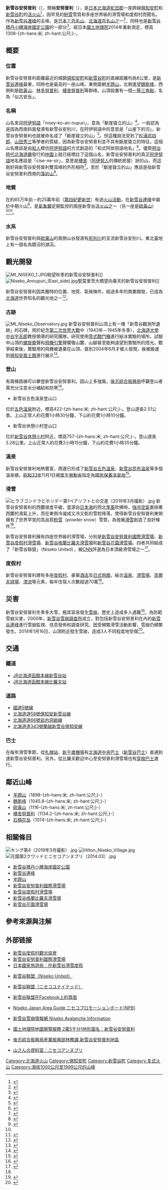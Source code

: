 {{Infobox Mountain
| 名稱 =新雪谷安努普利
| 照片 =Mt-nisekoannupuri-summer.jpg
| 照片說明 =從[[五色溫泉_(北海道)|五色溫泉鄉]]眺望夏季的新雪谷安努普利
| 海拔 =1308-{zh-hans:米; zh-hant:公尺;}-
| 位置 = {{JPN}}[[北海道|北海道]][[虻田郡|虻田郡]]（[[俱知安町|俱知安町]][[新雪谷町|新雪谷町]]）
| 山脈 =[[新雪谷連峰|新雪谷連峰東山系]]
| 相對高度 =
| 座標 ={{coord|42.875|N|140.659|E}}[https://archive.is/20120711140400/http://gallery.tmfc.net/v/adol/Japan2007/IMG_0735.JPG.html]
| 地形圖 =
| 類別 =[[成層火山|成層火山]]、[[活火山|活火山]]
| 年齡 =
| 最近噴發 = 約85萬年前－約25萬年前
| 首次登頂 = [[正木照信|正木照信]]（1898年）
| 最容易的攀登路線 =
| pushpin_map = Japan Hokkaido
| pushpin_map_caption = 新雪谷安努普利的位置
| latd=42 |latm=52 |lats=30.1 |latNS=N
| longd=140 |longm=39 |longs=31.8 |longEW=E
}}
{{Japanese|japanese=ニセコアンヌプリ|romaji=Niseko An-nupuri}}

'''新雪谷安努普利'''（{{Jpn|j=ニセコアンヌプリ|rm=Niseko An-nupuri}}），簡稱'''安努普利'''（{{Jpn|j=アンヌプリ|rm=An-nupuri}}），是[[日本|日本]][[北海道|北海道]][[虻田郡|虻田郡]]一座跨越[[俱知安町|俱知安町]]和[[新雪谷町|新雪谷町]]的[[活火山|活火山]]<ref name = "kishocho">{{Cite web |url = http://www.data.jma.go.jp/svd/vois/data/sapporo/118_Niseko/118_index.html |title = 北海道地方の活火山 ニセコ　Niseko（北海道） |author = 気象庁 |language = ja |accessdate = 2014-04-16 |archive-date = 2014-04-14 |archive-url = https://web.archive.org/web/20140414122308/http://www.data.jma.go.jp/svd/vois/data/sapporo/118_Niseko/118_index.html |dead-url = no }}</ref>，因罕見的[[粉雪_(雪)|粉雪]]雪質和多座世界級的滑雪場和度假村而聞名。作為[[新雪谷連峰|新雪谷連峰]]的主峰，是[[日本三百名山|日本三百名山]]、[[北海道百名山|北海道百名山]]之一<ref> {{Cite book | author = 梅沢俊、伊藤健次 | title = 新版 北海道百名山 | publisher =  山と溪谷社 | date = 2003-06-01 | ISBN = 978-4635530231 | accessdate = 2014-04-16 | language = ja }} </ref>，同時也是[[二世古積丹小樽海岸國定公園|新雪谷積丹小樽海岸國定公園]]的一部分<ref>{{Cite web |url = http://www.pref.hokkaido.lg.jp/ks/skn/environ/parks/niseko.htm |title = ニセコ積丹小樽海岸国定公園 |author = 北海道庁環境生活部 |language = ja |accessdate = 2014-04-16 |archive-date = 2013-10-30 |archive-url = https://web.archive.org/web/20131030224944/http://www.pref.hokkaido.lg.jp/ks/skn/environ/parks/niseko.htm |dead-url = no }}</ref>。經日本[[國土地理院|國土地理院]]2014年重新測定，標高1308-{zh-hans:米; zh-hant:公尺;}-。

== 概要 ==
=== 位置 ===
新雪谷安努普利距離最近的城鎮[[俱知安町|俱知安町]]和[[新雪谷町|新雪谷町]]的直線距離均為8公里，是[[新雪谷連峰|新雪谷連峰]]最東，同時也是最高的一座山峰。東側面朝[[羊蹄山|羊蹄山]]，北側遙望[[魏斯峰|魏斯峰]]，西側則是[[硫黃山_(北海道虻田郡)|硫黃山]]、[[林多努普利|林多努普利]]、[[棲舍努普利|棲舍努普利]]等群峰。山頂設置有一個[[三角點|一等三角點]]，名為「似古安岳」。

=== 名稱 ===
山名來自[[阿伊努語|阿伊努語]]「nisey-ko-an-nupuri」，意為「斷崖聳立的山」<ref>{{Cite web |url = http://www.niseko-ta.jp/index.php?id=140 |title = ニセコの概要：「ニセコ」の由来 |author = 株式会社ニセコリゾート観光協会 |language = ja |accessdate = 2014-04-16 |archive-url = https://web.archive.org/web/20140327044717/http://www.niseko-ta.jp/index.php?id=140 |archive-date = 2014-03-27 |dead-url = yes }}</ref>。一般認為是因為西南斜面發源有新雪谷安別川，在阿伊努語中的意思是「山崖下的河」，新雪谷安努普利也就被命名成了「斷崖聳立的山」<ref> {{Cite book | author = 知里 真志保 | title = 地名アイヌ語小辞典 | publisher =  北海道出版企画センター | date = 1956-09-30 | ISBN = 978-4832888029 | accessdate = 2014-04-16 | language = ja }} </ref>。但這種說法受到了[[松浦武四郎|松浦武四郎]]、[[山田秀三|山田秀三]]等學者的質疑，因為新雪谷安努普利並不具有斷崖聳立的特征。這個山名應該是由[[和人|和人]]模仿[[阿伊努語|阿伊努語]]的方式創造的「和式阿依努語地名」<ref> {{Cite book | author = 北道 邦彦 | title = アイヌ語地名で旅する北海道 (朝日新書) | publisher =  朝日新聞社 | date = 2008-03-13 | ISBN = 978-4022732033 | accessdate = 2014-04-16 | language = ja }} </ref>。儘管[[明治時代|明治時代]][[北海道廳_(1886-1947)|北海道廳]]發行的[[地圖|地圖]]上就已經標註了這個山名，新雪谷安努普利的真正[[阿伊努語|阿伊努語]]地名應該是「cise-ne-sir」，意思是[[棲舍|棲舍]]（[[阿伊努人|阿伊努人]]的傳統房屋）狀的山，而這剛好與新雪谷安努普利雙耳峰的外形相符<ref> {{Cite book | author = 山田 秀三 | title = 北海道の地名 [単行本] | publisher =  北海道新聞社 | date = 1984-10 | ISBN = 978-4893633217 | accessdate = 2014-04-16 | language = ja }} </ref>。至於「斷崖聳立的山」應該是指新雪谷安努普利西南的[[藻岩山|藻岩山]]<ref> {{Cite book | author = 合田 一道 | title = 北海道　地名の謎と歴史を訪ねて | publisher =  ベストセラーズ | date = 2010-10-09 | ISBN = 978-4584122969 | accessdate = 2014-04-16 | language = ja }} </ref>。

=== 地質 ===
在約85万年前－約25萬年前（[[第四紀|第四紀]][[更新世|更新世]]）有過[[火山活動|火山活動]]，在[[新雪谷連峰|新雪谷連峰]]中屬於中期火山<ref>{{Cite web |url = http://www.gsh.hro.or.jp/download/niseko_hotspring_pamphlet.pdf |title = ニセコの温泉　～火山と温泉～ |author = 北海道立総合研究機構環境?地質研究本部 |date = 2012-04-05 |language = ja |accessdate = 2014-04-16 |archive-date = 2013-05-01 |archive-url = https://web.archive.org/web/20130501083922/http://www.gsh.hro.or.jp/download/niseko_hotspring_pamphlet.pdf |dead-url = yes }}</ref>，是[[氣象廳|氣象廳]]定期監控的兩座新雪谷[[活火山|活火山]]之一（另一座是[[硫黃山_(北海道虻田郡)|硫黃山]]）<ref name = "kishocho"></ref><ref>{{Cite web|url = https://gbank.gsj.jp/volcano/Quat_Vol/volcano_data/C25.html|title = ニセコ・雷電火山群 Niseko-Raiden Volcano Group|author = 独立行政法人産業技術総合研究所|language = ja|accessdate = 2014-04-16|archive-date = 2014-04-16|archive-url = https://web.archive.org/web/20140416182327/https://gbank.gsj.jp/volcano/Quat_Vol/volcano_data/C25.html|dead-url = no}}</ref>。

=== 水系 ===
新雪谷安努普利與[[硫黃山_(北海道虻田郡)|硫黃山]]的南側山谷發源有[[尻別川|尻別川]]的支流新雪谷安別川。東北臺地上有一個名為鏡沼的湖沼。

== 觀光開發 ==
[[File:Mt_NISEKO_1.JPG|thumb]]眺望秋季的新雪谷安努普利]]
[[File:Niseko_Annupuri_(East_side).jpg|thumb]]聖莫里茨大橋望向春天的新雪谷安努普利]]

新雪谷安努普利因其獨特的位置、地質、氣候條件，經過多年的商業開發，已成為[[北海道|北海道]]世界知名的觀光地之一<ref name = "syuku">{{Cite web|url = http://www.dbj.jp/reportshift/area/niigata_s/pdf_all/r0603_3.pdf|title = 観光地（年間宿泊人数70万人宿以上）のタイプ分類|author = 日本政策投資銀行|language = ja|date = 2013-06-03|accessdate = 2014-04-16|archive-date = 2015-09-23|archive-url = https://web.archive.org/web/20150923213045/http://www.dbj.jp/reportshift/area/niigata_s/pdf_all/r0603_3.pdf|dead-url = no}}</ref>。

=== 古跡 ===
[[File:Mt_Niseko_Observatory.jpg|thumb]]
新雪谷安努普利山頂上有一塊「新雪谷觀測所遺跡」的石碑，用於紀念[[第二次世界大戰|第二次世界大戰]]中（1943年－1945年冬季），[[北海道大學|北海道大學]][[中谷宇吉郎|中谷宇吉郎]]教授領導的研究團隊，研究使用[[零式戰鬥機|零式戰鬥機]]進行結冰實驗的場所。試驗中山頂的[[螺旋槳|螺旋槳]]聲和[[飛機引擎|飛機引擎]]聲響徹山麓，山腳甚至能夠遠望到實驗所的燈光。戰爭結束後，實驗用的飛機被遺棄在山頂，直到2004年6月才被人發現，後被搬運到[[俱知安風土館|俱知安風土館]]進行展示<ref>{{cite news|language = ja|url = http://www.47news.jp/CN/200512/CN2005122101000418.html|title = 着氷実験のゼロ戦翼展示　ニセコ山中で発見|publisher = 共同通信社|date = 2005-12-30|accessdate = 2014-04-16|archive-date = 2014-04-16|archive-url = https://web.archive.org/web/20140416205702/http://www.47news.jp/CN/200512/CN2005122101000418.html|dead-url = no}}</ref>。

=== 登山 ===

有兩條路線可以攀登新雪谷安努普利。因山上多強風，[[後志綜合振興局|後志綜合振興局]]呼籲登山者需充分注意水分補給和防寒<ref>{{Cite web|url = http://www.shiribeshi.pref.hokkaido.lg.jp/ss/rnm/niekoannupurizone.htm|title = ニセコアンヌプリゾーン|author = 後志綜合振興局産業振興部林務課|language = ja|accessdate = 2014-04-16|archive-date = 2013-08-14|archive-url = https://web.archive.org/web/20130814193824/http://www.shiribeshi.pref.hokkaido.lg.jp/ss/rnm/niekoannupurizone.htm|dead-url = no}}</ref>。

* 新雪谷五色溫泉登山口

位於[[新雪谷五色溫泉|五色溫泉]]附近，標高422-{zh-hans:米; zh-hant:公尺;}-。登山道長2.51公里。上山正常人約花費1小時30分鐘，下山約花費1小時10分鐘。

* 新雪谷休憩小村登山口

位於[[新雪谷休憩小村|新雪谷休憩小村]]附近，標高757-{zh-hans:米; zh-hant:公尺;}-。登山道長3.28公里。上山正常人約花費2小時15分鐘，下山約花費1小時35分鐘。

=== 溫泉 ===

新雪谷安努普利地熱豐富，周邊已形成了[[新雪谷五色溫泉|新雪谷五色溫泉]]、[[新雪谷昆布溫泉|新雪谷昆布溫泉]]等多個溫泉鄉。[[昭和33年|昭和33年]]11月1日被[[厚生勞動省|厚生勞動省]]指定為[[國民保養溫泉地|國民保養溫泉地]]<ref>{{Cite web|url = https://www.env.go.jp/nature/onsen/area/list.pdf|title = 国民保養温泉地一覧|author = 日本環境省・温泉の保護と利用|language = ja|date = 2012-07|accessdate = 2014-04-16|archive-date = 2013-08-26|archive-url = https://web.archive.org/web/20130826052355/http://www.env.go.jp/nature/onsen/area/list.pdf|dead-url = no}}</ref>。

=== 滑雪 ===
[[File:ヒラフゴンドラとホリデー第1ペアリフトとの交差（2019年3月撮影）.jpg|thumb]]
新雪谷安努普利的西麓坡度平緩，當源自[[日本海|日本海]]的西北[[季風|季風]]吹拂時，[[強冷空氣|強冷空氣]]裹挾著西麓的濕氣上升，而在東側冷凝成又冷又乾的雪粒降落，使得新雪谷安努普利東側擁有了世界罕見的高品質[[粉雪_(雪)|粉雪]]（powder snow）雪質，為發展[[滑雪|滑雪]]創造了良好條件<ref>{{cite news |language = ja |title = 北海道遺産　こぼれ話8 ニセコの雪質の秘密 |publisher = 日本経済新聞社|date = 2008-02-09 |accessdate = 2014-04-16}}</ref>。

新雪谷安努普利擁有四座世界級的滑雪場，分別是[[新雪谷安努普利國際滑雪場|新雪谷安努普利國際滑雪場]]、[[新雪谷度假村滑雪場|新雪谷度假村滑雪場]]、[[新雪谷格蘭比羅夫滑雪場|新雪谷格蘭比羅夫滑雪場]]和[[新雪谷花園滑雪場|新雪谷花園滑雪場]]。四者共同組成了「新雪谷聯盟」（Niseko United），被[[CNN|CNN]]評選為日本頂級滑雪場之一<ref>{{Cite web |url = http://travel.cnn.com/explorations/play/ski-resorts-asia-824369 |title = 10 top ski resorts to visit this winter |author = Tiffany Lam |language = en |date = 2010-11-23 |accessdate = 2014-04-16 |archive-date = 2014-04-16 |archive-url = https://web.archive.org/web/20140416175916/http://travel.cnn.com/explorations/play/ski-resorts-asia-824369 |dead-url = no }}</ref>。

=== 度假村 ===

新雪谷安努普利建有多座[[度假村|度假村]]、豪華[[酒店|酒店]]及[[日式旅館|日式旅館]]，結合[[溫泉|溫泉]]、[[滑雪場|滑雪場]]、[[高爾夫球場|高爾夫球場]]、[[漂流|漂流]]等元素，每年住宿人次數超過70萬<ref name = "syuku"></ref>。

== 災害 ==

新雪谷安努普利冬季多大雪，極其容易發生[[雪崩|雪崩]]，歷史上造成多人遇難<ref>{{Cite web |url = http://hokkaido-nadare.net/nadare/sankei2.html |title = 雪崩：ニセコアンヌプリ |author = 北海道雪崩ウェブデーターベース |language = ja |accessdate = 2014-04-16 |deadurl = yes |archiveurl = https://web.archive.org/web/20140414041208/http://hokkaido-nadare.net/nadare/sankei2.html |archivedate = 2014-04-14 }}</ref>。為防範雪崩災害，2000年，[[新雪谷雪崩調查所|新雪谷雪崩調查所]]成立，對包括新雪谷安努普利在內的[[新雪谷連峰|新雪谷連峰]]進行雪崩監視、信息發佈和調查研究。因受頻繁滑雪活動影響，雪崩仍頻繁發生。2014年1月16日，山頂附近發生雪崩，造成3人不同程度地受傷<ref>{{Cite web |url = http://sankei.jp.msn.com/affairs/news/140116/dst14011615390008-n1.htm |title = コース外で雪崩、スキーヤー３人負傷　北海道・ニセコアンヌプリ |publisher = 産経ニュース |date = 2014-01-16 |language = ja |accessdate = 2014-04-16 |deadurl = yes |archiveurl = https://web.archive.org/web/20140311081956/http://sankei.jp.msn.com/affairs/news/140116/dst14011615390008-n1.htm |archivedate = 2014-03-11 }}</ref>。

== 交通 ==
=== 鐵道 ===
* [[北海道旅客鐵道|JR北海道]][[函館本線|函館本線]][[新雪谷站|新雪谷站]]
* [[北海道旅客鐵道|JR北海道]][[函館本線|函館本線]][[比羅夫站|比羅夫站]]
=== 道路 ===
* [[國道5號_(日本)|國道5號線]]
* [[北海道道58號俱知安新雪谷線|北海道道58號俱知安新雪谷線]]
* [[北海道道66號岩内洞爺線|北海道道66號岩内洞爺線]]
* [[北海道道343號蘭越新雪谷俱知安線|北海道道343號蘭越新雪谷俱知安線]]
=== 巴士 ===
在每年滑雪季節，從[[札幌站|札幌站]]、[[新千歲機場|新千歲機場]]有[[北海道中央巴士|北海道中央巴士]]（[[新雪谷巴士|新雪谷巴士]]）直通到達新雪谷安努普利。另外，從比羅夫歡迎中心至安努普利滑雪場也有[[穿梭巴士|穿梭巴士]]運行。

== 鄰近山峰==
* [[羊蹄山|羊蹄山]]（1898-{zh-hans:米; zh-hant:公尺;}-）
* [[魏斯峰|魏斯峰]]（1045.8-{zh-hans:米; zh-hant:公尺;}-）
* [[硫黃山_(北海道虻田郡)|硫黃山]]（1116-{zh-hans:米; zh-hant:公尺;}-）
* [[棲舍努普利|棲舍努普利]]（1134.2-{zh-hans:米; zh-hant:公尺;}-）
* [[石楠花岳|石楠花岳]]（1074-{zh-hans:米; zh-hant:公尺;}-）

== 相關條目 ==
[[File:キング第4（2019年3月撮影）.jpg|thumb]]
[[File:Hilton_Niseko_Village.jpg|thumb]]
[[File:花園第2クワッドとニセコアンヌプリ（2014.03）.jpg|thumb]]

* [[二世古積丹小樽海岸國定公園|新雪谷積丹小樽海岸國定公園]]
* [[新雪谷連峰|新雪谷連峰]]
* [[羊蹄山|羊蹄山]]
* [[新雪谷安努普利國際滑雪場|新雪谷安努普利國際滑雪場]]
* [[新雪谷度假村滑雪場|新雪谷度假村滑雪場]]
* [[新雪谷格蘭比羅夫滑雪場|新雪谷格蘭比羅夫滑雪場]]
* [[新雪谷花園滑雪場|新雪谷花園滑雪場]]

== 參考來源與注解 ==
<references />

== 外部链接 ==
* [http://www.niseko-ta.jp/tc/ 新雪谷度假村觀光協會] {{Wayback|url=http://www.niseko-ta.jp/tc/ |date=20170224045356 }}
* [https://web.archive.org/web/20140416205904/http://annupuri.info/winter/chinese/kan.html 新雪谷安努普利國際滑雪場]
* [http://www.welcome2japan.hk/attractions/rest/ski/niseko.html 日本國家旅遊局：在新雪谷滑雪度假] {{Wayback|url=http://www.welcome2japan.hk/attractions/rest/ski/niseko.html |date=20131016133014 }}
* {{en}} [http://www.niseko.ne.jp/en/ 新雪谷聯盟（Niseko United）] {{Wayback|url=http://www.niseko.ne.jp/en/ |date=20140416174945 }}
* {{ja}} [http://www.niseko.ne.jp/ja/ 新雪谷聯盟（ニセコユナイテッド）] {{Wayback|url=http://www.niseko.ne.jp/ja/ |date=20140416174946 }}
* {{en}} [https://www.facebook.com/NisekoUnited 新雪谷聯盟在Facebook上的頁面] {{Wayback|url=https://www.facebook.com/NisekoUnited |date=20140326010658 }}
* {{en}}{{ja}} [http://nisekotourism.com/ Niseko Japan Area Guide ニセコプロモーションボード(NPB)] {{Wayback|url=http://nisekotourism.com/ |date=20140416185222 }}
* {{en}}{{ja}} [http://niseko.nadare.info/ 新雪谷雪崩情報網 Niseko Avalanche Information] {{Wayback|url=http://niseko.nadare.info/ |date=20140416192308 }}
* {{ja}} [https://web.archive.org/web/20140416181547/http://portal.cyberjapan.jp/site/mapuse4/?crs=1&lon=140.659&lat=42.875&z=16 國土地理院地圖閱覽服務 2萬5千分1地形圖名：新雪谷安努普利]
* {{ja}} [http://www.shiribeshi.pref.hokkaido.lg.jp/ss/rnm/niekoannupurizone.htm 後志綜合振興局産業振興部林務課.新雪谷安努普利地區] {{Wayback|url=http://www.shiribeshi.pref.hokkaido.lg.jp/ss/rnm/niekoannupurizone.htm |date=20130814193824 }}
* {{ja}} [https://web.archive.org/web/20121006171515/http://yamadon.net/yama1000.php?f=1541&s=237 山さんの資料室：ニセコアンヌプリ]

{{新雪谷連峰}}

{{日本三百名山}}

{{DEFAULTSORT:Nisekoannupuri}}
[[Category:北海道火山|Category:北海道火山]]
[[Category:俱知安町|Category:俱知安町]]
[[Category:新雪谷町|Category:新雪谷町]]
[[Category:复式火山|Category:复式火山]]
[[Category:海拔1000公尺至1999公尺的山峰|Category:海拔1000公尺至1999公尺的山峰]]